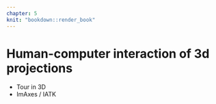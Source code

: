 ```yaml
---
chapter: 5
knit: "bookdown::render_book"
---
```


# Human-computer interaction of 3d projections {#ch:hci_3dproj}

* Tour in 3D
* ImAxes / IATK
